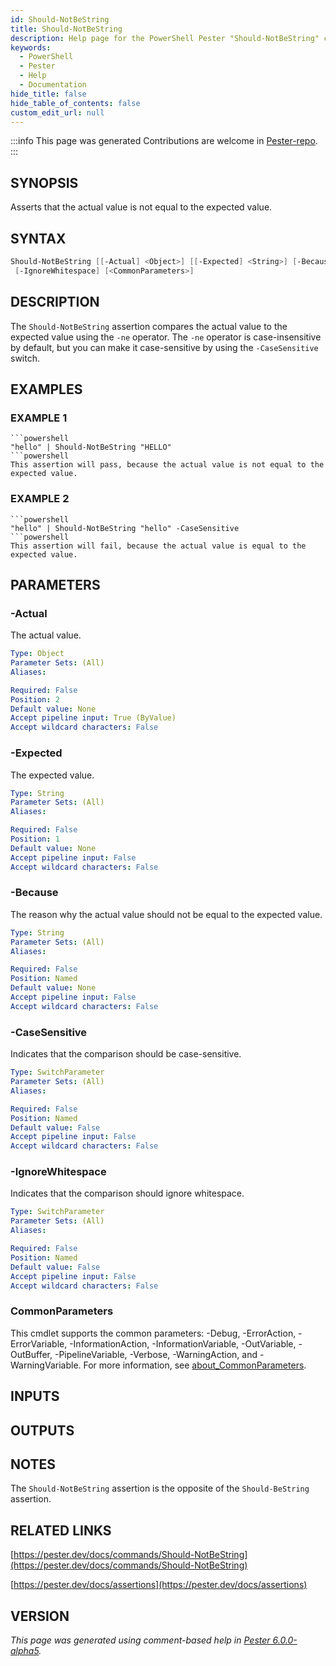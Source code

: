 ```yaml
---
id: Should-NotBeString
title: Should-NotBeString
description: Help page for the PowerShell Pester "Should-NotBeString" command
keywords:
  - PowerShell
  - Pester
  - Help
  - Documentation
hide_title: false
hide_table_of_contents: false
custom_edit_url: null
---
```


:::info This page was generated
Contributions are welcome in [Pester-repo](https://github.com/pester/pester).
:::

## SYNOPSIS

Asserts that the actual value is not equal to the expected value.

## SYNTAX

```powershell
Should-NotBeString [[-Actual] <Object>] [[-Expected] <String>] [-Because <String>] [-CaseSensitive]
 [-IgnoreWhitespace] [<CommonParameters>]
```

## DESCRIPTION

The `Should-NotBeString` assertion compares the actual value to the expected value using the `-ne` operator.
The `-ne` operator is case-insensitive by default, but you can make it case-sensitive by using the `-CaseSensitive` switch.

## EXAMPLES

### EXAMPLE 1

```
```powershell
"hello" | Should-NotBeString "HELLO"
```powershell
This assertion will pass, because the actual value is not equal to the expected value.
```

### EXAMPLE 2

```
```powershell
"hello" | Should-NotBeString "hello" -CaseSensitive
```powershell
This assertion will fail, because the actual value is equal to the expected value.
```

## PARAMETERS

### -Actual

The actual value.

```yaml
Type: Object
Parameter Sets: (All)
Aliases:

Required: False
Position: 2
Default value: None
Accept pipeline input: True (ByValue)
Accept wildcard characters: False
```

### -Expected

The expected value.

```yaml
Type: String
Parameter Sets: (All)
Aliases:

Required: False
Position: 1
Default value: None
Accept pipeline input: False
Accept wildcard characters: False
```

### -Because

The reason why the actual value should not be equal to the expected value.

```yaml
Type: String
Parameter Sets: (All)
Aliases:

Required: False
Position: Named
Default value: None
Accept pipeline input: False
Accept wildcard characters: False
```

### -CaseSensitive

Indicates that the comparison should be case-sensitive.

```yaml
Type: SwitchParameter
Parameter Sets: (All)
Aliases:

Required: False
Position: Named
Default value: False
Accept pipeline input: False
Accept wildcard characters: False
```

### -IgnoreWhitespace

Indicates that the comparison should ignore whitespace.

```yaml
Type: SwitchParameter
Parameter Sets: (All)
Aliases:

Required: False
Position: Named
Default value: False
Accept pipeline input: False
Accept wildcard characters: False
```

### CommonParameters

This cmdlet supports the common parameters: -Debug, -ErrorAction, -ErrorVariable, -InformationAction, -InformationVariable, -OutVariable, -OutBuffer, -PipelineVariable, -Verbose, -WarningAction, and -WarningVariable. For more information, see [about_CommonParameters](http://go.microsoft.com/fwlink/?LinkID=113216).

## INPUTS

## OUTPUTS

## NOTES

The `Should-NotBeString` assertion is the opposite of the `Should-BeString` assertion.

## RELATED LINKS

[https://pester.dev/docs/commands/Should-NotBeString](https://pester.dev/docs/commands/Should-NotBeString)

[https://pester.dev/docs/assertions](https://pester.dev/docs/assertions)

## VERSION

*This page was generated using comment-based help in [Pester 6.0.0-alpha5](https://github.com/pester/pester).*
